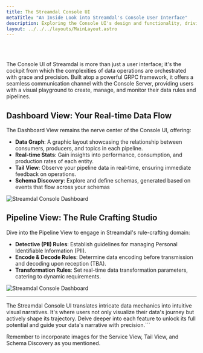 ```yaml
---
title: The Streamdal Console UI 
metaTitle: "An Inside Look into Streamdal's Console User Interface"
description: Exploring the Console UI's design and functionality, driving Streamdal's data operations.
layout: ../../../layouts/MainLayout.astro
---
```



<Changes />

<br />
<br />

The Console UI of Streamdal is more than just a user interface; it's the cockpit from which the complexities of data operations are orchestrated with grace and precision. Built atop a powerful GRPC framework, it offers a seamless communication channel with the Console Server, providing users with a visual playground to create, manage, and monitor their data rules and pipelines.

## Dashboard View: Your Real-time Data Flow

The Dashboard View remains the nerve center of the Console UI, offering:

- <span id="data-graph">**Data Graph**</span>: A graphic layout showcasing the relationship between consumers, producers, and topics in each pipeline.
- **Real-time Stats**: Gain insights into performance, consumption, and production rates of each entity.
- **Tail View**: Observe your pipeline data in real-time, ensuring immediate feedback on operations.
- **Schema Discovery**: Explore and define schemas, generated based on events that flow across your schemas 

<img src={consoleDashboard} alt="Streamdal Console Dashboard" />

## Pipeline View: The Rule Crafting Studio

Dive into the Pipeline View to engage in Streamdal's rule-crafting domain:

- **Detective (PII) Rules**: Establish guidelines for managing Personal Identifiable Information (PII).
- **Encode & Decode Rules**: Determine data encoding before transmission and decoding upon reception (TBA).
- **Transformation Rules**: Set real-time data transformation parameters, catering to dynamic requirements.

<img src={consolePipeline} alt="Streamdal Console Dashboard" />

---

The Streamdal Console UI translates intricate data mechanics into intuitive visual narratives. It's where users not only visualize their data's journey but actively shape its trajectory. Delve deeper into each feature to unlock its full potential and guide your data's narrative with precision.```

Remember to incorporate images for the Service View, Tail View, and Schema Discovery as you mentioned.
